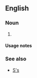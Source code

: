 {{also|Appendix:Variations of "ss"}}

==English==

===Noun===
{{head|en|noun form}}

# {{plural of|en|s}}

====Usage notes====
{{U:en:plurals of letters}}

===See also===
* [[S's]]